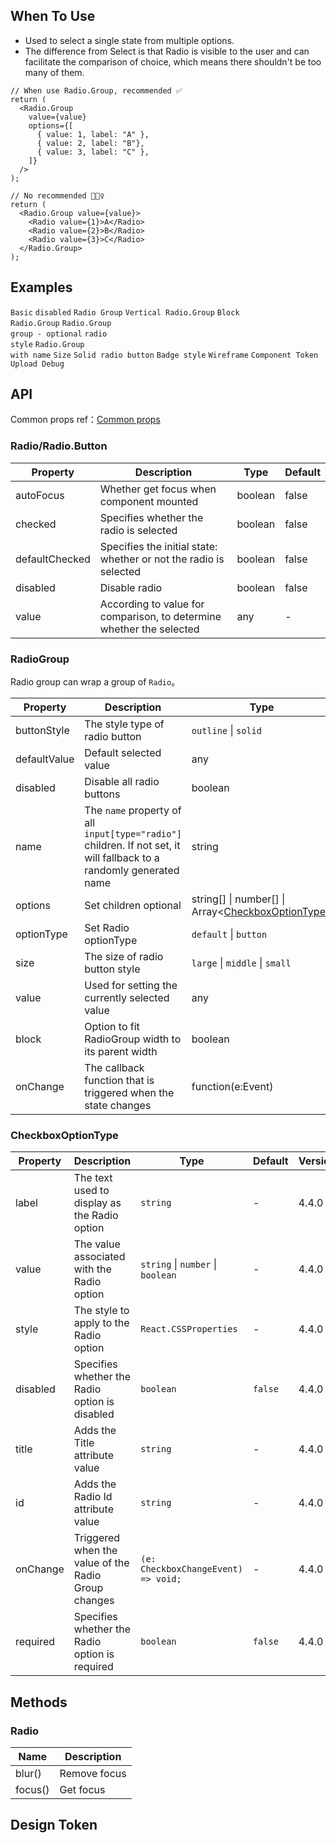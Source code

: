 

<Meta of={RadioStories} />

        
## When To Use

- Used to select a single state from multiple options.
- The difference from Select is that Radio is visible to the user and can facilitate the comparison of choice, which means there shouldn't be too many of them.

```tsx
// When use Radio.Group, recommended ✅
return (
  <Radio.Group
    value={value}
    options={[
      { value: 1, label: "A" },
      { value: 2, label: "B"},
      { value: 3, label: "C" },
    ]}
  />
);

// No recommended 🙅🏻‍♀️
return (
  <Radio.Group value={value}>
    <Radio value={1}>A</Radio>
    <Radio value={2}>B</Radio>
    <Radio value={3}>C</Radio>
  </Radio.Group>
);
```

## Examples

<code src="./demo/basic.tsx">Basic</code>
<code src="./demo/disabled.tsx">disabled</code>
<code src="./demo/radiogroup.tsx">Radio Group</code>
<code src="./demo/radiogroup-more.tsx">Vertical Radio.Group</code>
<code src="./demo/radiogroup-block.tsx" version="5.21.0">Block Radio.Group</code>
<code src="./demo/radiogroup-options.tsx">Radio.Group group - optional</code>
<code src="./demo/radiobutton.tsx">radio style</code>
<code src="./demo/radiogroup-with-name.tsx">Radio.Group with name</code>
<code src="./demo/size.tsx">Size</code>
<code src="./demo/radiobutton-solid.tsx">Solid radio button</code>
<code src="./demo/badge.tsx" debug>Badge style</code>
<code src="./demo/wireframe.tsx" debug>Wireframe</code>
<code src="./demo/component-token.tsx" debug>Component Token</code>
<code src="./demo/debug-upload.tsx" debug>Upload Debug</code>

## API

Common props ref：[Common props](/docs/react/common-props)

### Radio/Radio.Button

| Property | Description | Type | Default |
| --- | --- | --- | --- |
| autoFocus | Whether get focus when component mounted | boolean | false |
| checked | Specifies whether the radio is selected | boolean | false |
| defaultChecked | Specifies the initial state: whether or not the radio is selected | boolean | false |
| disabled | Disable radio | boolean | false |
| value | According to value for comparison, to determine whether the selected | any | - |

### RadioGroup

Radio group can wrap a group of `Radio`。

| Property | Description | Type | Default | Version |
| --- | --- | --- | --- | --- |
| buttonStyle | The style type of radio button | `outline` \| `solid` | `outline` |  |
| defaultValue | Default selected value | any | - |  |
| disabled | Disable all radio buttons | boolean | false |  |
| name | The `name` property of all `input[type="radio"]` children. If not set, it will fallback to a randomly generated name | string | - |  |
| options | Set children optional | string\[] \| number\[] \| Array&lt;[CheckboxOptionType](#checkboxoptiontype)> | - |  |
| optionType | Set Radio optionType | `default` \| `button` | `default` | 4.4.0 |
| size | The size of radio button style | `large` \| `middle` \| `small` | - |  |
| value | Used for setting the currently selected value | any | - |  |
| block | Option to fit RadioGroup width to its parent width | boolean | false | 5.21.0 |
| onChange | The callback function that is triggered when the state changes | function(e:Event) | - |  |

### CheckboxOptionType

| Property | Description | Type | Default | Version |
| --- | --- | --- | --- | --- |
| label | The text used to display as the Radio option | `string` | - | 4.4.0 |
| value | The value associated with the Radio option | `string` \| `number` \| `boolean` | - | 4.4.0 |
| style | The style to apply to the Radio option | `React.CSSProperties` | - | 4.4.0 |
| disabled | Specifies whether the Radio option is disabled | `boolean` | `false` | 4.4.0 |
| title | Adds the Title attribute value | `string` | - | 4.4.0 |
| id | Adds the Radio Id attribute value | `string` | - | 4.4.0 |
| onChange | Triggered when the value of the Radio Group changes | `(e: CheckboxChangeEvent) => void;` | - | 4.4.0 |
| required | Specifies whether the Radio option is required | `boolean` | `false` | 4.4.0 |

## Methods

### Radio

| Name    | Description  |
| ------- | ------------ |
| blur()  | Remove focus |
| focus() | Get focus    |

## Design Token

<ComponentTokenTable component="Radio"></ComponentTokenTable>


